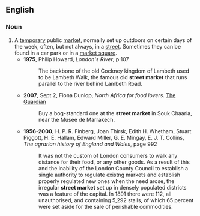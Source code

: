 ==English==
{{wikipedia}}
===Noun===
{{en-noun|head=[[street]] [[market]]}}

# A [[temporary]] public [[market]], normally set up outdoors on certain days of the week, often, but not always, in a [[street]]. Sometimes they can be found in a car park or in a [[market square]].
#*'''1975''', Philip Howard, ''London's River'', p 107
#*:The backbone of the old Cockney kingdom of Lambeth used to be Lambeth Walk, the famous old '''street market''' that runs parallel to the river behind Lambeth Road.
#*'''2007''', Sept 2,  Fiona Dunlop, ''North Africa for food lovers.'' [[w:The Guardian|The Guardian]]
#*:Buy a bog-standard one at the '''street market''' in Souk Chaaria, near the Musee de Marrakech.
#*'''1956-2000''', H. P. R. Finberg, Joan Thirsk, Edith H. Whetham, Stuart Piggott, H. E. Hallam, Edward Miller, G. E. Mingay, E. J. T. Collins, ''The agrarian history of England and Wales'', page 992
#*:It was not the custom of London consumers to walk any distance for their food, or any other goods. As a result of this and the inability of the London County Council to establish a single authority to regulate existng markets and establish properly regulated new ones when the need arose, the irregular '''street market''' set up in densely populated districts was a feature of the capital. In 1891 there were 112, all unauthorised, and containing 5,292 stalls, of which 65 percent were set aside for the sale of perishable commodities.